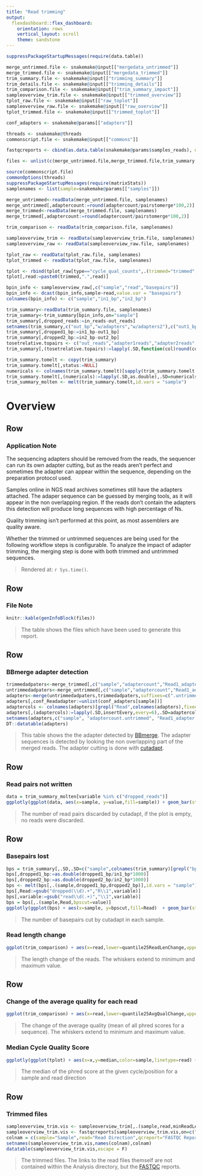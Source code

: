 ```yaml
---
title: "Read trimming"
output: 
  flexdashboard::flex_dashboard:
    orientation: rows
    vertical_layout: scroll
    theme: sandstone
---
```



```r
suppressPackageStartupMessages(require(data.table))

merge_untrimmed.file <- snakemake@input[["mergedata_untrimmed"]]
merge_trimmed.file <- snakemake@input[["mergedata_trimmed"]]
trim_summary.file <- snakemake@input[["trimming_summary"]]
trim_details.file <- snakemake@input[["trimming_details"]]
trim_comparison.file <- snakemake@input[["trim_summary_impact"]]
sampleoverview_trim.file <- snakemake@input[["trimmed_overview"]]  
tplot_raw.file <- snakemake@input[["raw_toplot"]]
sampleoverview_raw.file <- snakemake@input[["raw_overview"]]
tplot_trimmed.file <- snakemake@input[["trimmed_toplot"]]

conf_adapters <- snakemake@params[["adapters"]]

threads <- snakemake@threads
commonscript.file <- snakemake@input[["commons"]]

fastqcreports <- cbind(as.data.table(snakemake@params$samples_reads), qcreport=snakemake@input[["fastqc"]])

files <- unlist(c(merge_untrimmed.file,merge_trimmed.file,trim_summary.file,trim_details.file,trim_comparison.file,sampleoverview_trim.file,tplot_raw.file,tplot_trimmed.file))

source(commonscript.file)
commonOptions(threads)
suppressPackageStartupMessages(require(matrixStats))
samplenames <- list(sample=snakemake@params[["samples"]])

merge_untrimmed<-readData(merge_untrimmed.file, samplenames)
merge_untrimmed[,adaptercount:=round(adaptercount/pairstomerge*100,2)]
merge_trimmed<-readData(merge_trimmed.file, samplenames)
merge_trimmed[,adaptercount:=round(adaptercount/pairstomerge*100,2)]

trim_comparison <- readData(trim_comparison.file, samplenames)

sampleoverview_trim <- readData(sampleoverview_trim.file, samplenames)
sampleoverview_raw <- readData(sampleoverview_raw.file, samplenames)

tplot_raw <- readData(tplot_raw.file, samplenames)
tplot_trimmed <- readData(tplot_raw.file, samplenames)

tplot <- rbind(tplot_raw[type=="cycle_qual_counts",.(trimmed="trimmed",median=weightedMedian(y,z)),by=c("sample","read","x")],tplot_trimmed[type=="cycle_qual_counts",.(trimmed="untrimmed",median=weightedMedian(y,z)),by=c("sample","read","x")])
tplot[,read:=paste0(trimmed,".",read)]

bpin_info <- sampleoverview_raw[,c("sample","read","basepairs")]
bpin_info <- dcast(bpin_info,sample~read,value.var = "basepairs")
colnames(bpin_info) <- c("sample","in1_bp","in2_bp")

trim_summary<-readData(trim_summary.file, samplenames)
trim_summary<-trim_summary[bpin_info,on="sample"]
trim_summary[,dropped_reads:=in_reads-out_reads]
setnames(trim_summary,c("out_bp","w/adapters","w/adapters2"),c("out1_bp","adapter1reads","adapter2reads"))
trim_summary[,dropped1_bp:=in1_bp-out1_bp]
trim_summary[,dropped2_bp:=in2_bp-out2_bp]
tosetrelative.topairs <- c("out_reads","adapter1reads","adapter2reads","dropped_reads")
trim_summary[,(tosetrelative.topairs):=lapply(.SD,function(col)round(col/in_reads*100,2)),.SD=tosetrelative.topairs]

trim_summary.tomelt <- copy(trim_summary)
trim_summary.tomelt[,status:=NULL]
numericals <- colnames(trim_summary.tomelt)[sapply(trim_summary.tomelt,is.numeric)]
trim_summary.tomelt[,(numericals):=lapply(.SD,as.double),.SD=numericals]
trim_summary_molten <- melt(trim_summary.tomelt,id.vars = "sample")
```

Overview
==================

Row
--------------------------------------

### Application Note

The sequencing adapters should be removed from the reads, the sequencer can run its own adapter cutting, but as the reads aren't perfect and sometimes the adapter can appear within the sequence, depending on the preparation protocol used. 

Samples online in NGS read archives sometimes still have the adapters attached. The adaper sequence can be guessed by merging tools, as it will appear in the non overlapping region. If the reads don't contain the adapters this detection will produce long sequences with high percentage of Ns.

Quality trimming isn't performed at this point, as most assemblers are quality aware.

Whether the trimmed or untrimmed sequences are being used for the following workflow steps is configurable. To analyze the impact of adapter trimming, the merging step is done with both trimmed and untrimmed sequences.  

> Rendered at: `r Sys.time()`.

Row
--------------------------------------

### File Note

```r
knitr::kable(genInfoBlock(files))
```
> The table shows the files which have been used to generate this report.

Row
--------------------------------------

### BBmerge adapter detection

```r
trimmedadpaters<-merge_trimmed[,c("sample","adaptercount","Read1_adapter","Read2_adapter")]
untrimmedadpaters<-merge_untrimmed[,c("sample","adaptercount","Read1_adapter","Read2_adapter")]
adapters<-merge(untrimmedadpaters,trimmedadpaters,suffixes=c(".untrimmed",".trimmed"),by="sample")
adapters[,conf_Readadapter:=unlist(conf_adapters[sample])]
adaptercols <- colnames(adapters)[grepl("Read",colnames(adapters),fixed=T)]
adapters[,(adaptercols):=lapply(.SD,insertEvery,every=6),.SD=adaptercols]
setnames(adapters,c("sample", "adaptercount.untrimmed", "Read1_adapter.untrimmed", "Read2_adapter.untrimmed", "adaptercount.trimmed", "Read1_adapter.trimmed", "Read2_adapter.trimmed", "conf_Readadapter"),c("Sample","% Adapters detected\n(untrimmed)","R1 Adapter detected\n(untrimmed)","R2 adapter detected\n(untrimmed)","% Adapters detected\n(trimmed)","R1 Adapter detected\n(trimmed)","R2 adapter detected\n(trimmed)","Adapter specified in config"))
DT::datatable(adapters)
```

> This table shows the the adapter detected by [BBmerge](https://jgi.doe.gov/data-and-tools/bbtools/bb-tools-user-guide/bbmerge-guide/). The adapter sequences is detected by looking the non overlapping part of the merged reads. The adapter cutting is done with [cutadapt](https://cutadapt.readthedocs.io/en/stable/guide.html). 


Row
-----------------------------------------------------------------------

### Read pairs not written

```r
data = trim_summary_molten[variable %in% c("dropped_reads")]
ggplotly(ggplot(data, aes(x=sample, y=value,fill=sample)) + geom_bar(stat="identity") + xlab ("Sample") + ylab("Discarded Read pairs") + labs(fill = "Sample") + theme(legend.position = "none") + scale_y_continuous(labels = function(x) paste0(x, "%")))
```

>The number of read pairs discarded by cutadapt, if the plot is empty, no reads were discarded.

Row
------------------------------------

### Basepairs lost

```r
bps = trim_summary[,.SD,.SD=c("sample",colnames(trim_summary)[grepl("bp",colnames(trim_summary))])]
bps[,dropped1_bp:=as.double(dropped1_bp/in1_bp*1000)]
bps[,dropped2_bp:=as.double(dropped2_bp/in2_bp*1000)]
bps <- melt(bps[,.(sample,dropped1_bp,dropped2_bp)],id.vars = "sample")
bps[,Read:=gsub("dropped(\\d).+","R\\1",variable)]
bps[,variable:=gsub("read\\d(.+)","\\1",variable)]
bps = bps[,.(sample,Read,bpscut=value)]
ggplotly(ggplot(bps) + aes(x=sample, y=bpscut,fill=Read)  + geom_bar(stat="identity",position = "dodge") + xlab("Sample") + scale_y_continuous(labels = function(x) paste0(x, "‰")) + ylab("Basepairs cut"))
```


>The number of basepairs cut by cutadapt in each sample.


### Read length change

```r
ggplot(trim_comparison) + aes(x=read,lower=quantile25ReadLenChange,upper=quantile75ReadLenChange,middle=medianReadLenChange,ymin=minReadLenChange,ymax=maxReadLenChange,group=interaction(sample,read),fill=sample) + geom_boxplot(stat="identity",position = "dodge")+ xlab ("Read group") +ylab("Read length in bp") + labs(fill="Sample") + theme(legend.position = "bottom")
```

> The length change of the reads. The whiskers extend to minimum and maximum value.

Row
--------------------------------------

### Change of the average quality for each read

```r
ggplot(trim_comparison) + aes(x=read,lower=quantile25AvgQualChange,upper=quantile75AvgQualChange,middle=medianAvgQualChange,ymin=minAvgQualChange,ymax=maxAvgQualChange,group=interaction(sample,read),fill=sample) + geom_boxplot(stat="identity",position = "dodge")+ xlab ("Read group") +ylab("Average Sequence Quality change") + labs(fill="Sample") + theme(legend.position = "bottom")
```


> The change of the average quality (mean of all phred scores for a sequence). The whiskers extend to minimum and maximum value.


### Median Cycle Quality Score

```r
ggplotly(ggplot(tplot) + aes(x=x,y=median,color=sample,linetype=read) +geom_line()+ ylab( "Median phred score")+xlab("Cycle") + theme(legend.title = element_blank()) )
```

> The median of the phred score at the given cycle/position for a sample and read direction

Row
--------------------------------------

### Trimmed files

```r
sampleoverview_trim.vis <- sampleoverview_trim[,.(sample,read,minReadLen,maxReadLen,reads)]
sampleoverview_trim.vis <- fastqcreports[sampleoverview_trim.vis,on=c("sample","read")]
colnam = c(sample="Sample",read="Read Direction",qcreport="FASTQC Report",minReadLen="Shortest Read [bp]",maxReadLen="Longest Read [bp]",reads="Number of read pairs")
setnames(sampleoverview_trim.vis,names(colnam),colnam)
datatable(sampleoverview_trim.vis,escape = F)
```

> The trimmed files. The links to the read files themself are not contained within the Analysis directory, but the [FASTQC](https://www.bioinformatics.babraham.ac.uk/projects/fastqc/) reports.
